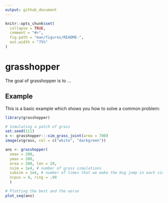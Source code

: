 ```yaml
---
output: github_document
---
```


<!-- README.md is generated from README.Rmd. Please edit that file -->

```r
knitr::opts_chunk$set(
  collapse = TRUE,
  comment = "#>",
  fig.path = "man/figures/README-",
  out.width = "75%"
)
```
# grasshopper

The goal of grasshopper is to ...

## Example

This is a basic example which shows you how to solve a common problem:

```r
library(grasshopper)

# Simulating a patch of grass
set.seed(111)
x <- grasshopper:::sim_grass_joint(area = 700)
image(x$grass, col = c("white", "darkgreen"))
```

```r
ans <- grasshopper(
  xmax = 200,
  ymax = 200,
  area = 200, len = 20,
  nsim = 1e4, # number of grass simulations
  subsim = 1e4, # number of times that we make the bug jump in each sim
  ncpus = 4, ring = .99
  )

# Plotting the best and the worse
plot_seq(ans)
```

